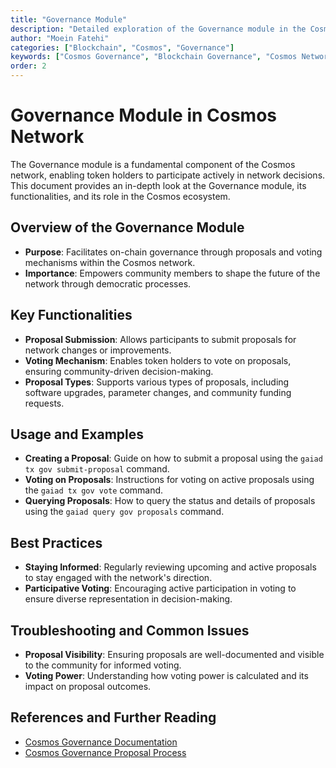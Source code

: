 ```yaml
---
title: "Governance Module"
description: "Detailed exploration of the Governance module in the Cosmos network, covering its functionalities, usage, and importance in network decision-making."
author: "Moein Fatehi"
categories: ["Blockchain", "Cosmos", "Governance"]
keywords: ["Cosmos Governance", "Blockchain Governance", "Cosmos Network", "On-Chain Governance"]
order: 2
---
```


# Governance Module in Cosmos Network

The Governance module is a fundamental component of the Cosmos network, enabling token holders to participate actively in network decisions. This document provides an in-depth look at the Governance module, its functionalities, and its role in the Cosmos ecosystem.

## Overview of the Governance Module
- **Purpose**: Facilitates on-chain governance through proposals and voting mechanisms within the Cosmos network.
- **Importance**: Empowers community members to shape the future of the network through democratic processes.

## Key Functionalities
- **Proposal Submission**: Allows participants to submit proposals for network changes or improvements.
- **Voting Mechanism**: Enables token holders to vote on proposals, ensuring community-driven decision-making.
- **Proposal Types**: Supports various types of proposals, including software upgrades, parameter changes, and community funding requests.

## Usage and Examples
- **Creating a Proposal**: Guide on how to submit a proposal using the `gaiad tx gov submit-proposal` command.
- **Voting on Proposals**: Instructions for voting on active proposals using the `gaiad tx gov vote` command.
- **Querying Proposals**: How to query the status and details of proposals using the `gaiad query gov proposals` command.

## Best Practices
- **Staying Informed**: Regularly reviewing upcoming and active proposals to stay engaged with the network's direction.
- **Participative Voting**: Encouraging active participation in voting to ensure diverse representation in decision-making.

## Troubleshooting and Common Issues
- **Proposal Visibility**: Ensuring proposals are well-documented and visible to the community for informed voting.
- **Voting Power**: Understanding how voting power is calculated and its impact on proposal outcomes.

## References and Further Reading
- [Cosmos Governance Documentation](https://docs.cosmos.network/master/modules/gov/)
- [Cosmos Governance Proposal Process](https://forum.cosmos.network/t/governance-proposals-and-how-to-vote-on-proposals/127)

